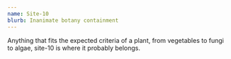 ```yaml
---
name: Site-10
blurb: Inanimate botany containment
---
```


Anything that fits the expected criteria of a plant, from vegetables to fungi to algae, site-10 is where it probably belongs.
